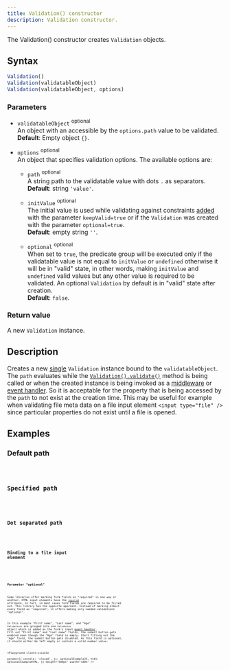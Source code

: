 ```yaml
---
title: Validation() constructor
description: Validation constructor.
---
```



The Validation() constructor creates `Validation` objects.

## Syntax

```js
Validation()
Validation(validatableObject)
Validation(validatableObject, options)
```

### Parameters

- `validatableObject` <sup>optional</sup>
<br/> An object with an accessible by the `options.path` value to be validated.
<br/> **Default**: Empty object `{}`.

- `options` <sup>optional</sup>
<br/> An object that specifies validation options. The available options are:

    - `path` <sup>optional</sup>
    <br/> A string path to the validatable value with dots `.` as separators.
    <br/> **Default**: string `'value'`.

    - `initValue` <sup>optional</sup>
    <br/> The initial value is used while validating against constraints [added](/api/validation/instance-methods/constraint/#parameters) with the parameter `keepValid=true` or if the `Validation` was created with the parameter `optional=true`.
    <br/> **Default**: empty string `''`.
    
    - `optional` <sup>optional</sup>
    <br/> When set to `true`, the predicate group will be executed only if the validatable value is not equal to `initValue` or `undefined` otherwise it will be in "valid" state, in other words, making `initValue` and `undefined` valid values but any other value is required to be validated. An optional `Validation` by default is in "valid" state after creation.
    <br/> **Default**: `false`.
    

### Return value

A new `Validation` instance. 

## Description

Creates a new [single](/concept/single-validation/) `Validation` instance bound to the `validatableObject`. The `path` evaluates while the [`Validation().validate()`](/api/validation/instance-methods/validate/) method is being called or when the created instance is being invoked as a [middleware](/api/validation/callable-object/middleware/) or [event handler](/api/validation/callable-object/event-handler/). So it is acceptable for the property that is being accessed by the `path` to not exist at the creation time. This may be useful for example when validating file meta data on a file input element `<input type="file" />` since particular properties do not exist until a file is opened.

## Examples

### Default path

<Code code={defaultPathExample} lang='js' />

### Specified path

<Code code={specifiedPathExample} lang='js' />

### Dot separated path

<Code code={dotSeparatedPathExample} lang='js' />

### Binding to a file input element

<Code code={bindFileInputHtmlExample} lang='html' />
<Code code={bindFileInputJsExample} lang='js' />

### Parameter "optional"

Some libraries offer marking form fields as "required" in one way or another. HTML input elements have the [`required`](https://developer.mozilla.org/en-US/docs/Web/HTML/Attributes/required) attribute. In fact, in most cases form fields are required to be filled out. This library has the opposite approach. Instead of marking almost every field as "required", it offers making only needed validations "optional". 

In this example "First name", "Last name", and "Age" `Validations` are grouped into one `Validation` object which is added as the form's input [event handler](/api/validation/callable-object/event-handler/). Fill out "First name" and "Last name" fields, the submit button gets enabled even though the "Age" field is empty. Start filling out the "Age" field, the submit button gets disabled. As this field is optional, it should either be left empty or contain a valid number value. 

<Playground client:visible  
    params={{
        console: 'closed',
        js: optionalExampleJS,
        html: optionalExampleHTML,
    }}
    height="500px"
    width="100%"
/>